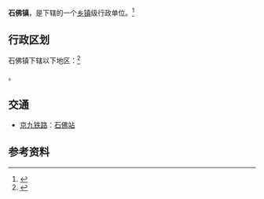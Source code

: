 {{中国乡级行政区|37/15/21/107/000}}

'''石佛镇'''，是{{PRC admin/fullname|37/15/21/107/000|3}}下辖的一个[[乡镇|乡镇]]级行政单位。<ref>{{PRC admin/ref sgc|{{PRC admin/parent|37/15/21/107/000}}}}</ref>

== 行政区划 ==

石佛镇下辖以下地区：<ref>{{PRC admin/ref sgc|37/15/21/107/000}}</ref>

{{PRC admin/children|37/15/21/107/000}}。

== 交通 ==
* {{rint|cn|rail}}[[京九铁路|京九铁路]]：[[石佛站|石佛站]]

== 参考资料 ==

{{reflist}}

{{行政区划小作品}}
{{PRC admin/navcat|37/15/21/107/000}}